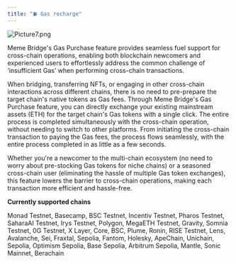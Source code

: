 ```yaml
---
title: "⛽ Gas recharge"
---
```


![Picture7.png](/images/Picture7.png)

Meme Bridge's Gas Purchase feature provides seamless fuel support for cross-chain operations, enabling both blockchain newcomers and experienced users to effortlessly address the common challenge of ‘insufficient Gas’ when performing cross-chain transactions.

When bridging, transferring NFTs, or engaging in other cross-chain interactions across different chains, there is no need to pre-prepare the target chain's native tokens as Gas fees. Through Meme Bridge's Gas Purchase feature, you can directly exchange your existing mainstream assets (ETH) for the target chain's Gas tokens with a single click. The entire process is completed simultaneously with the cross-chain operation, without needing to switch to other platforms. From initiating the cross-chain transaction to paying the Gas fees, the process flows seamlessly, with the entire process completed in as little as a few seconds.

Whether you're a newcomer to the multi-chain ecosystem (no need to worry about pre-stocking Gas tokens for niche chains) or a seasoned cross-chain user (eliminating the hassle of multiple Gas token exchanges), this feature lowers the barrier to cross-chain operations, making each transaction more efficient and hassle-free.

**Currently supported chains**

Monad Testnet, Basecamp, BSC Testnet, Incentiv Testnet, Pharos Testnet, SaharaAI Testnet, Irys Testnet, Polygon, MegaETH Testnet, Gravity, Somnia Testnet, 0G Testnet, X Layer, Core, BSC, Plume, Ronin, RISE Testnet, Lens, Avalanche, Sei, Fraxtal, Sepolia, Fantom, Holesky, ApeChain, Unichain, Sepolia, Optimism Sepolia, Base Sepolia, Arbitrum Sepolia, Mantle, Sonic Mainnet, Berachain